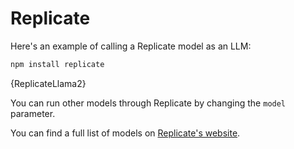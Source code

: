
# Replicate

Here's an example of calling a Replicate model as an LLM:

```bash npm2yarn
npm install replicate
```


<CodeBlock language="typescript">{ReplicateLlama2}</CodeBlock>

You can run other models through Replicate by changing the `model` parameter.

You can find a full list of models on [Replicate's website](https://replicate.com/explore).